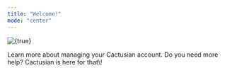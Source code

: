 ```yaml
---
title: "Welcome!"
mode: "center"
---
```


<img
  className="mx-auto"
  src="/images/index_14.jpg"
  alt={true}
  title={true}
/>

<CardGroup cols={2}>
  <Card title="Account" icon="user" iconType="solid" href="/account/management/profile-setup">
    Learn more about managing your Cactusian account.
  </Card>
  <Card title="Support" icon="life-ring" iconType="duotone" href="/account">
    Do you need more help? Cactusian is here for that\!
  </Card>
</CardGroup>